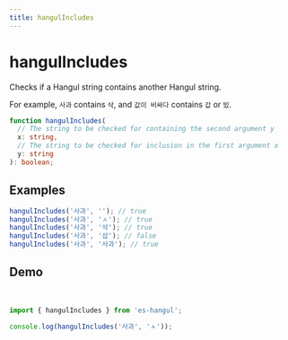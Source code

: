 ```yaml
---
title: hangulIncludes
---
```



# hangulIncludes

Checks if a Hangul string contains another Hangul string.

For example, `사과` contains `삭`, and `값이 비싸다` contains `갑` or `빘`.

```typescript
function hangulIncludes(
  // The string to be checked for containing the second argument y
  x: string,
  // The string to be checked for inclusion in the first argument x
  y: string
): boolean;
```

## Examples

```typescript
hangulIncludes('사과', ''); // true
hangulIncludes('사과', 'ㅅ'); // true
hangulIncludes('사과', '삭'); // true
hangulIncludes('사과', '삽'); // false
hangulIncludes('사과', '사과'); // true
```

## Demo

<br />

<Sandpack>

```ts index.ts
import { hangulIncludes } from 'es-hangul';

console.log(hangulIncludes('사과', 'ㅅ'));
```

</Sandpack>
